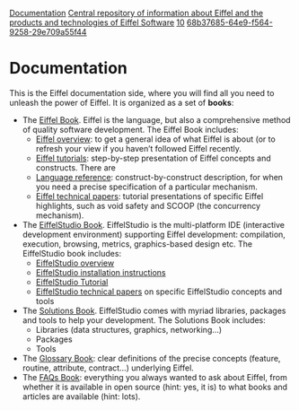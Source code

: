 [[Property:title|Documentation]]
[[Property:description|Central repository of information about Eiffel and the products and technologies of Eiffel Software]]
[[Property:weight|10]]
[[Property:uuid|68b37685-64e9-f564-9258-29e709a55f44]]
= Documentation =

This is the Eiffel documentation side, where you will find all you need to unleash the power of Eiffel. It is organized as a set of '''books''':

* The [[Eiffel|Eiffel Book]]. Eiffel is the language, but also a comprehensive method of quality software development. The Eiffel Book includes:
** [[Eiffel Overview|Eiffel overview]]: to get a general idea of what Eiffel is about (or to refresh your view if you haven’t followed Eiffel recently.
** [[Eiffel Tutorials|Eiffel tutorials]]: step-by-step presentation of Eiffel concepts and constructs. There are
** [[Language reference|Language reference]]: construct-by-construct description, for when you need a precise specification of a particular mechanism.
** [[Technical papers about Eiffel|Eiffel technical papers]]: tutorial presentations of specific Eiffel highlights, such as void safety and SCOOP (the concurrency mechanism).
* The [[EiffelStudio|EiffelStudio Book]]. EiffelStudio is the multi-platform IDE (interactive development environment) supporting Eiffel development: compilation, execution, browsing, metrics, graphics-based design etc. The EiffelStudio book includes:
** [[Introducing EiffelStudio|EiffelStudio overview]]
** [[Setup and installation|EiffelStudio installation instructions]]
** [[EiffelStudio tutorials|EiffelStudio Tutorial]]
** [[Technical papers about EiffelStudio|EiffelStudio technical papers]] on specific EiffelStudio concepts and tools
* The [[Solutions|Solutions Book]]. EiffelStudio comes with myriad libraries, packages and tools to help your development. The Solutions Book includes:
** Libraries (data structures, graphics, networking…)
** Packages
** Tools
* The [[Glossary|Glossary Book]]: clear definitions of the precise concepts (feature, routine, attribute, contract…) underlying Eiffel.
* The [[FAQs|FAQs Book]]: everything you always wanted to ask about Eiffel, from whether it is available in open source (hint: yes, it is) to what books and articles are available (hint: lots).

